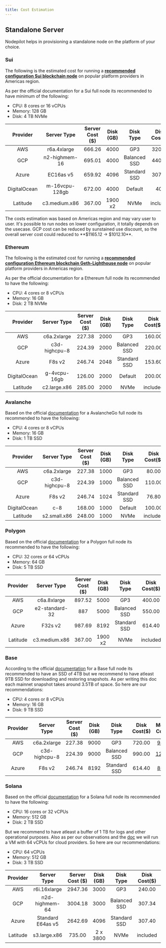 ```yaml
---
title: Cost Estimation
---
```


## Standalone Server

Nodepilot helps in provisioning a standalone node on the platform of your choice.

### Sui

The following is the estimated cost for running a [**recommended configuration Sui blockchain node**](https://docs.sui.io/build/fullnode#hardware-requirements) on popular platform providers in Americas region.

As per the official documentation for a Sui full node its recommended to have minimum of the following:

- CPU: 8 cores or 16 vCPUs
- Memory: 128 GB
- Disk: 4 TB NVMe

|   Provider   |  Server Type   | Server Cost ($) | Disk (GB) |  Disk Type   | Disk Cost($) |                                         Monthly Cost ($)                                         |
| :----------: | :------------: | :-------------: | :-------: | :----------: | :----------: | :----------------------------------------------------------------------------------------------: |
|     AWS      |  r6a.4xlarge   |     666.26      |   4000    |     GP3      |    320.00    |     [986.26](https://calculator.aws/#/estimate?id=24d697438d2b3e52b77bab7e1004cfe36e48651a)      |
|     GCP      | n2-highmem-16  |     695.01      |   4000    | Balanced SSD |    440.00    | [1135.01](https://cloud.google.com/products/calculator/#id=c7c15d25-5a25-4133-ac1f-87c8fabc1e03) |
|    Azure     |   EC16as v5    |     659.92      |   4096    | Standard SSD |    307.20    |                  [967.12](https://azure.com/e/73021f4d1540424da67fb8f799f6a81a)                  |
| DigitalOcean | m-16vcpu-128gb |     672.00      |   4000    |   Default    |     400      |                                             1072.00                                              |
|   Latitude   | c3.medium.x86  |     367.00      |  1900 x2  |     NVMe     |   included   |                                              388.00                                              |

<Note>
	The costs estimation was based on Americas region and may vary user to user.
	It's possible to run nodes on lower configuration, it totally depends on the
	usecase.
</Note>

<Info>
	GCP cost can be reduced by sunstained use discount, so the overall server cost
	could reduced to **$1165.12 -> $1012.10**.
</Info>

### Ethereum

The following is the estimated cost for running a [**recommended configuration Ethereum blockchain Geth-Lighthouse node**](https://ethereum.org/en/developers/docs/nodes-and-clients/run-a-node/#requirements) on popular platform providers in Americas region.

As per the official documentation for a Ethereum full node its recommended to have the following:

- CPU: 4 cores or 8 vCPUs
- Memory: 16 GB
- Disk: 2 TB NVMe

|   Provider   |  Server Type  | Server Cost ($) | Disk (GB) |  Disk Type   | Disk Cost($) |                                        Monthly Cost ($)                                         |
| :----------: | :-----------: | :-------------: | :-------: | :----------: | :----------: | :---------------------------------------------------------------------------------------------: |
|     AWS      |  c6a.2xlarge  |     227.38      |   2000    |     GP3      |    160.00    |     [387.38](https://calculator.aws/#/estimate?id=b51da113ad6fd3a95a9a1d931d2853cf77e098cb)     |
|     GCP      | c3d-highcpu-8 |     224.39      |   2000    | Balanced SSD |    220.00    | [444.39](https://cloud.google.com/products/calculator/#id=947aa446-e85b-4351-9205-6bcdaa0efdda) |
|    Azure     |    F8s v2     |     246.74      |   2048    | Standard SSD |    153.60    |                 [400.34](https://azure.com/e/a5d0d5046374439497588dda8040d8be)                  |
| DigitalOcean | g-4vcpu-16gb  |     126.00      |   2000    |   Default    |    200.00    |                                             326.00                                              |
|   Latitude   | c2.large.x86  |     285.00      |   2000    |     NVMe     |   included   |                                             285.00                                              |

### Avalanche

Based on the official [documentation](https://docs.avax.network/nodes/run/node-manually#hardware-and-os-requirements) for a AvalancheGo full node its recommended to have the following:

- CPU: 4 cores or 8 vCPUs
- Memory: 16 GB
- Disk: 1 TB SSD

|   Provider   |  Server Type  | Server Cost ($) | Disk (GB) |  Disk Type   | Disk Cost($) |                                        Monthly Cost ($)                                         |
| :----------: | :-----------: | :-------------: | :-------: | :----------: | :----------: | :---------------------------------------------------------------------------------------------: |
|     AWS      |  c6a.2xlarge  |     227.38      |   1000    |     GP3      |    80.00     |     [307.38](https://calculator.aws/#/estimate?id=00a0e331b796c5d4f965270b3941c12491c1a596)     |
|     GCP      | c3d-highcpu-8 |     224.39      |   1000    | Balanced SSD |    110.00    | [334.39](https://cloud.google.com/products/calculator/#id=080e71a3-af23-4656-9142-3e3921edf76a) |
|    Azure     |    F8s v2     |     246.74      |   1024    | Standard SSD |    76.80     |                 [323.54](https://azure.com/e/b129561afa044f0b9a4d70eacd841803)                  |
| DigitalOcean |      c-8      |     168.00      |   1000    |   Default    |    100.00    |                                             268.00                                              |
|   Latitude   | s2.small.x86  |     248.00      |   1000    |     NVMe     |   included   |                                             248.00                                              |

### Polygon

Based on the official [documentation](https://wiki.polygon.technology/docs/pos/validator/validator-node-system-requirements/#recommended-system-requirements) for a Polygon full node its recommended to have the following:

- CPU: 32 cores or 64 vCPUs
- Memory: 64 GB
- Disk: 5 TB SSD

| Provider |  Server Type   | Server Cost ($) | Disk (GB) |  Disk Type   | Disk Cost($) |                                         Monthly Cost ($)                                         |
| :------: | :------------: | :-------------: | :-------: | :----------: | :----------: | :----------------------------------------------------------------------------------------------: |
|   AWS    |  c6a.8xlarge   |     897.52      |   5000    |     GP3      |    400.00    |     [1297.52](https://calculator.aws/#/estimate?id=04bf591a3282b954693d68bd9823639a8663e5bf)     |
|   GCP    | e2-standard-32 |       887       |   5000    | Balanced SSD |    550.00    | [1437.00](https://cloud.google.com/products/calculator/#id=e0cbe41f-0db4-4ee9-b2eb-01c8fcbf46ca) |
|  Azure   |    F32s v2     |     987.69      |   8192    | Standard SSD |    614.40    |                 [1602.09](https://azure.com/e/860e5698810f4438bf5c9f8429ecb8b7)                  |
| Latitude | c3.medium.x86  |     367.00      |  1900 x2  |     NVMe     |   included   |                                              372.00                                              |

### Base

According to the official [documentation](https://docs.base.org/guides/run-a-base-node#hardware-requirements) for a Base full node its recommended to have an SSD of 4TB but
we recommend to have atleast 9TB SSD for downloading and restoring snapshots. As per writing this doc each mainnet snapshot takes around 3.5TB of space. So here are our recommendations:

- CPU: 4 cores or 8 vCPUs
- Memory: 16 GB
- Disk: 9 TB SSD

| Provider |  Server Type  | Server Cost ($) | Disk (GB) |  Disk Type   | Disk Cost($) |                                         Monthly Cost ($)                                         |
| :------: | :-----------: | :-------------: | :-------: | :----------: | :----------: | :----------------------------------------------------------------------------------------------: |
|   AWS    |  c6a.2xlarge  |     227.38      |   9000    |     GP3      |    720.00    |     [947.38](https://calculator.aws/#/estimate?id=0d0c1ad75f447bfc55e50d48b4b4a573e8898067)      |
|   GCP    | c3d-highcpu-8 |     224.39      |   9000    | Balanced SSD |    990.00    | [1214.39](https://cloud.google.com/products/calculator/#id=22a82c1d-57f3-44a0-ab1e-f70b0b47c5a6) |
|  Azure   |    F8s v2     |     246.74      |   8192    | Standard SSD |    614.40    |                  [861.34](https://azure.com/e/a2292c0a9dc84a9e8e2b54626b2b158b)                  |

### Solana

Based on the official [documentation](https://docs.solana.com/running-validator/validator-reqs#rpc-node-recommendations) for a Solana full node its recommended to have the following:

- CPU: 16 cores or 32 vCPUs
- Memory: 512 GB
- Disk: 2 TB SSD

But we recommend to have atleast a buffer of 1 TB for logs and other operational purposes. Also as per our observations and the [doc](https://docs.solana.com/running-validator/validator-reqs#virtual-machines-on-cloud-platforms)
we will run a VM with 64 vCPUs for cloud providers. So here are our recommendations:

- CPU: 64 vCPUs
- Memory: 512 GB
- Disk: 3 TB SSD

| Provider |    Server Type    | Server Cost ($) | Disk (GB) |  Disk Type   | Disk Cost($) |                                                                                                                                                                                                                                                                                                                             Monthly Cost ($)                                                                                                                                                                                                                                                                                                                              |
| :------: | :---------------: | :-------------: | :-------: | :----------: | :----------: | :-----------------------------------------------------------------------------------------------------------------------------------------------------------------------------------------------------------------------------------------------------------------------------------------------------------------------------------------------------------------------------------------------------------------------------------------------------------------------------------------------------------------------------------------------------------------------------------------------------------------------------------------------------------------------: |
|   AWS    |   r6i.16xlarge    |     2947.36     |   3000    |     GP3      |    240.00    |                                                                                                                                                                                                                                                                                         [3187.36](https://calculator.aws/#/estimate?id=75283d956e2724e84cf2ccca8acd565a5189eaa3)                                                                                                                                                                                                                                                                                          |
|   GCP    |  n2d-highmem-64   |     3004.18     |   3000    | Balanced SSD |    307.34    | [3311.52](https://cloud.google.com/products/calculator/?utm_source=google&utm_medium=cpc&utm_campaign=japac-IN-all-en-dr-BKWS-all-hv-trial-EXA-dr-1605216&utm_content=text-ad-none-none-DEV_c-CRE_634197777342-ADGP_Hybrid%20%7C%20BKWS%20-%20EXA%20%7C%20Txt%20~%20Storage_Cloud%20Storage_gcp%20storage_price-KWID_43700074201094982-kwd-836982052486&userloc_9301326-network_g&utm_term=KW_gcp%20storage%20price%20calculator&gad_source=1&gclid=CjwKCAiA75itBhA6EiwAkho9e8q-274PTeffIouh0B8TsH7qHPCJf9UiHcnJGQCU-YsRoExJ8mDJ8RoCcgsQAvD_BwE&gclsrc=aw.ds&dl=CiQ5ODVjYjMzNy0wNmVlLTQ4OTUtOWYxYS03MzlmNjJlOWIxZTYQChokMEQyMzUzRTItQjkyOS00MjhGLUJBODAtQUREODczMzdDMEU2) |
|  Azure   | Standard E64as v5 |     2642.69     |   4096    | Standard SSD |    307.40    |                                                                                                                                                                                                                                                                                                      [2950.09](https://azure.com/e/da1f017e7db24f75af30a629d54588e4)                                                                                                                                                                                                                                                                                                      |
| Latitude |   s3.large.x86    |     735.00      | 2 x 3800  |     NVMe     |   included   |                                                                                                                                                                                                                                                                                                                                  735.00                                                                                                                                                                                                                                                                                                                                   |
